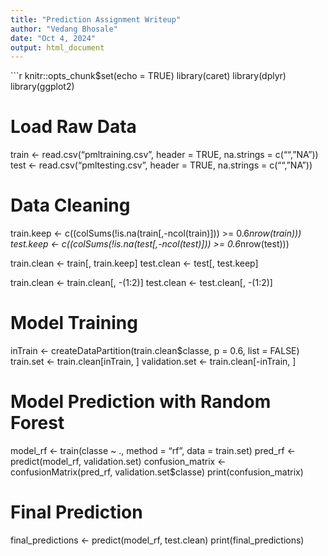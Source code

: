 ```yaml
---
title: "Prediction Assignment Writeup"
author: "Vedang Bhosale"
date: "Oct 4, 2024"
output: html_document
---
```


```r
knitr::opts_chunk$set(echo = TRUE)
library(caret)
library(dplyr)
library(ggplot2)

# Load Raw Data
train <- read.csv("pmltraining.csv", header = TRUE, na.strings = c("", "NA"))
test <- read.csv("pmltesting.csv", header = TRUE, na.strings = c("", "NA"))

# Data Cleaning
train.keep <- c((colSums(!is.na(train[,-ncol(train)])) >= 0.6*nrow(train)))
test.keep <- c((colSums(!is.na(test[,-ncol(test)])) >= 0.6*nrow(test)))

train.clean <- train[, train.keep]
test.clean <- test[, test.keep]

train.clean <- train.clean[, -(1:2)]
test.clean <- test.clean[, -(1:2)]

# Model Training
inTrain <- createDataPartition(train.clean$classe, p = 0.6, list = FALSE)
train.set <- train.clean[inTrain, ]
validation.set <- train.clean[-inTrain, ]

# Model Prediction with Random Forest
model_rf <- train(classe ~ ., method = "rf", data = train.set)
pred_rf <- predict(model_rf, validation.set)
confusion_matrix <- confusionMatrix(pred_rf, validation.set$classe)
print(confusion_matrix)

# Final Prediction
final_predictions <- predict(model_rf, test.clean)
print(final_predictions)
